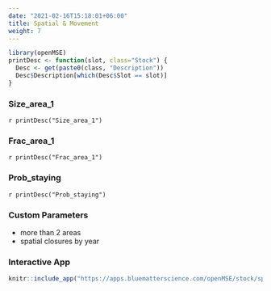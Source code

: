 ```yaml
---
date: "2021-02-16T15:18:01+06:00"
title: Spatial & Movement
weight: 7
---
```


```r
library(openMSE)
printDesc <- function(slot, class="Stock") {
  Desc <- get(paste0(class, "Description"))
  Desc$Description[which(Desc$Slot == slot)]
}
```

### Size_area_1
`r printDesc("Size_area_1")`

### Frac_area_1 
`r printDesc("Frac_area_1")`

### Prob_staying
`r printDesc("Prob_staying")`

### Custom Parameters

- more than 2 areas
- spatial closures by year
 

### Interactive App 

```r
knitr::include_app("https://apps.bluematterscience.com/openMSE/stock/spatial",height="850px") 
```

